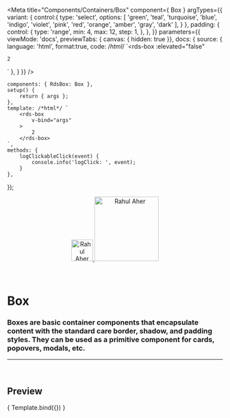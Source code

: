 
<Meta
	title="Components/Containers/Box"
	component={ Box }
	argTypes={{
		variant: {
			control:{
				type: 'select',
				options: [
					'green',
					'teal',
					'turquoise',
					'blue',
					'indigo',
					'violet',
					'pink',
					'red',
					'orange',
					'amber',
					'gray',
					'dark'
				],
			}
		},
		padding: {
			control: {
				type: 'range',
				min: 4,
				max: 12,
				step: 1,
			},
	},
	}}
	parameters={{
		viewMode: 'docs',
		previewTabs: { canvas: { hidden: true }},
		docs: {
			source: {
				language: 'html',
				format:true,
				code: /*html*/ 
`<rds-box
	:elevated="false"
>
	2
</rds-box>`
			},
		}
	}}
/>

	components: { RdsBox: Box },
	setup() {
		return { args };
	},
	template: /*html*/ `
		<rds-box
			v-bind="args"
		>
			2
		</rds-box>
	`,
	methods: {
		logClickableClick(event) {
			console.info('logClick: ', event);
		}
	},
});

<div align="center" style={{display: 'flex'}}>
    <a href="https://rahulaher.netlify.app">
        <img src="https://rahulaher.netlify.app/img/logo/glyph-black-colored.svg" alt="Rahul Aher logo" width="50" />
        <img src="https://rahulaher.netlify.app/img/logo/word-black-colored.svg" alt="Rahul Aher" width="150" />
    </a>
    </a>
    </a>
</div>

<br />
<br />

# Box

### Boxes are basic container components that encapsulate content with the standard care border, shadow, and padding styles. They can be used as a primitive component for cards, popovers, modals, etc.

---

<br />

## Preview

<Canvas>
	<Story
		name="Box"
		args={{
			padding: 4,
			fluid: false,
			elevated: false,
			variant: 'gray',
		}}
	>
		{ Template.bind({}) }
	</Story>
</Canvas>

<ArgsTable story="Box" />
